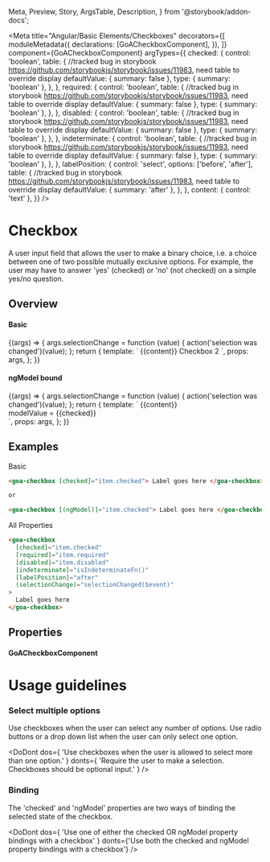   Meta,
  Preview,
  Story,
  ArgsTable,
  Description,
} from '@storybook/addon-docs';



<Meta
  title="Angular/Basic Elements/Checkboxes"
  decorators={[
    moduleMetadata({
      declarations: [GoACheckboxComponent],
    }),
  ]}
  component={GoACheckboxComponent}
  argTypes={{
    checked: {
      control: 'boolean',
      table: {
        //tracked bug in storybook https://github.com/storybookjs/storybook/issues/11983, need table to override display
        defaultValue: { summary: false },
        type: { summary: 'boolean' },
      },
    },
    required: {
      control: 'boolean',
      table: {
        //tracked bug in storybook https://github.com/storybookjs/storybook/issues/11983, need table to override display
        defaultValue: { summary: false },
        type: { summary: 'boolean' },
      },
    },
    disabled: {
      control: 'boolean',
      table: {
        //tracked bug in storybook https://github.com/storybookjs/storybook/issues/11983, need table to override display
        defaultValue: { summary: false },
        type: { summary: 'boolean' },
      },
    },
    indeterminate: {
      control: 'boolean',
      table: {
        //tracked bug in storybook https://github.com/storybookjs/storybook/issues/11983, need table to override display
        defaultValue: { summary: false },
        type: { summary: 'boolean' },
      },
    },
    labelPosition: {
      control: 'select',
      options: ['before', 'after'],
      table: {
        //tracked bug in storybook https://github.com/storybookjs/storybook/issues/11983, need table to override display
        defaultValue: { summary: 'after' },
      },
    },
    content: { control: 'text' },
  }}
/>

# Checkbox

A user input field that allows the user to make a binary choice, i.e. a choice between one of two possible mutually exclusive options. For example, the user may have to answer 'yes' (checked) or 'no' (not checked) on a simple yes/no question.

## Overview

#### Basic

<Canvas>
  <Story
    name="Basic"
    height={200}
    args={{
      checked: false,
      required: false,
      disabled: false,
      indeterminate: false,
      labelPosition: 'after',
      content: 'Checkbox 1',
    }}
  >
    {(args) => {
      args.selectionChange = function (value) {
        action('selection was changed')(value);
      };
      return {
        template: `<goa-checkbox
                      (selectionChange)="selectionChange($event)"
                      [checked]="checked"
                      [required]="required"
                      [disabled]="disabled"
                      [indeterminate]="indeterminate"
                      [labelPosition]="labelPosition"
                  >
                      {{content}}
                  </goa-checkbox>
                  <goa-checkbox
                      (selectionChange)="selectionChange($event)"
                  >
                      Checkbox 2
                  </goa-checkbox>`,
        props: args,
      };
    }}
  </Story>
</Canvas>

#### ngModel bound

<Canvas>
  <Story
    name="NgModel"
    height={200}
    args={{
      checked: false,
      required: false,
      disabled: false,
      indeterminate: false,
      labelPosition: 'after',
      content: 'NgModel Checkbox',
    }}
  >
    {(args) => {
      args.selectionChange = function (value) {
        action('selection was changed')(value);
      };
      return {
        template: `<goa-checkbox
                      [(ngModel)]="checked"
                      (ngModelChange)="selectionChange($event)"
                      [required]="required"
                      [disabled]="disabled"
                      [indeterminate]="indeterminate"
                      [labelPosition]="labelPosition"
                  >
                      {{content}}
                  </goa-checkbox>
                   <div>
                    modelValue = {{checked}}
                  </div>`,
        props: args,
      };
    }}
  </Story>
</Canvas>

## Examples

Basic

```html
<goa-checkbox [checked]="item.checked"> Label goes here </goa-checkbox>

or

<goa-checkbox [(ngModel)]="item.checked"> Label goes here </goa-checkbox>
```

All Properties

```html
<goa-checkbox
  [checked]="item.checked"
  [required]="item.required"
  [disabled]="item.disabled"
  [indeterminate]="isIndeterminateFn()"
  [labelPosition]="after"
  (selectionChange)="selectionChanged($event)"
>
  Label goes here
</goa-checkbox>
```

## Properties

#### GoACheckboxComponent

<Description of={GoACheckboxComponent} />
<ArgsTable of={GoACheckboxComponent} />

# Usage guidelines

### Select multiple options

Use checkboxes when the user can select any number of options. Use radio buttons or a drop down list when the user can only select one option.

<DoDont
  dos={
    'Use checkboxes when the user is allowed to select more than one option.'
  }
  donts={
    'Require the user to make a selection. Checkboxes should be optional input.'
  }
/>

### Binding

The 'checked' and 'ngModel' properties are two ways of binding the selected state of the checkbox.

<DoDont
  dos={
    'Use one of either the checked OR ngModel property bindings with a checkbox'
  }
  donts={'Use both the checked and ngModel property bindings with a checkbox'}
/>
